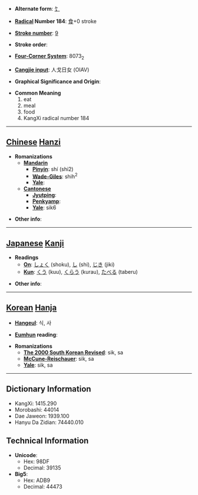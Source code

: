 * '''Alternate form''': [[饣]]

* '''[[Wiktionary:Chinese radical index| Radical]] Number 184''': [[Wiktionary:Chinese radical index 食|食]]+0 stroke

* '''[[Wiktionary:Chinese total strokes index|Stroke number]]''': [[Wiktionary:Chinese total strokes index 9|9]]

* '''Stroke order''': 

* '''[[Wiktionary:Chinese four corner index|Four-Corner System]]''': 8073<sub>2</sub>

* '''[[Wiktionary:Chinese Cangjie index|Cangjie input]]''': 人戈日女 (OIAV)

* '''Graphical Significance and Origin''': 

* '''Common Meaning'''
*#eat
*# meal
*# food
*# KangXi radical number 184


----

== [[Chinese]] [[Hanzi]] ==

* '''Romanizations'''
** '''[[Mandarin]]'''
*** '''[[Pinyin]]''': shí (shi2)
*** '''[[Wade-Giles]]''': shih<sup>2</sup>
*** '''[[Yale]]''': 
** '''[[Cantonese]]'''
*** '''[[Jyutping]]''':
*** '''[[Penkyamp]]''': 
*** '''[[Yale]]''': sik6

* '''Other info''': 

----

== [[Japanese]] [[Kanji]] ==

* '''Readings'''
** '''[[On]]''': [[しょく]] (shoku), [[し]] (shi), [[じき]] (jiki)
** '''[[Kun]]''': [[くう]] (kuu), [[くらう]] (kurau), [[たべる]] (taberu)

* '''Other info''':  

----

== [[Korean]] [[Hanja]] ==

* '''[[Hangeul]]''': 식, 사

* '''[[Eumhun]] reading''': 

* '''Romanizations'''
** '''[[The 2000 South Korean Revised Romanization|The 2000 South Korean Revised]]''': sik, sa
** '''[[McCune-Reischauer]]''': sik, sa
** '''[[Yale]]''': sik, sa

----

== Dictionary Information ==

* KangXi: 1415.290
* Morobashi: 44014
* Dae Jaweon: 1939.100
* Hanyu Da Zidian: 74440.010

== Technical Information ==

* '''Unicode''':
** Hex: 98DF
** Decimal: 39135
* '''Big5''':
** Hex: ADB9
** Decimal: 44473